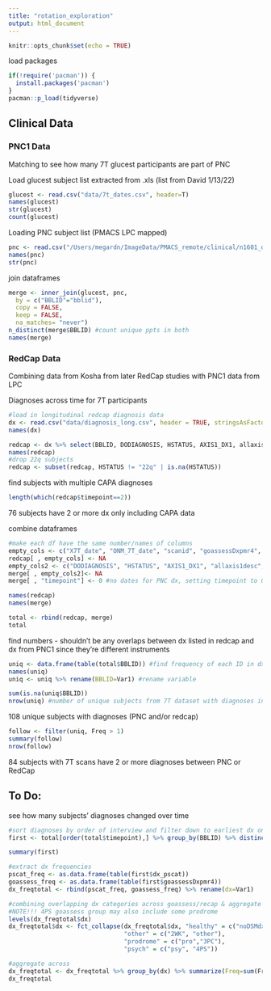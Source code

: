 ```yaml
---
title: "rotation_exploration"
output: html_document
---
```


```r
knitr::opts_chunk$set(echo = TRUE)
```

load packages

```r
if(!require('pacman')) {
  install.packages('pacman')
}
pacman::p_load(tidyverse)
```

## Clinical Data

### PNC1 Data 

Matching to see how many 7T glucest participants are part of PNC

Load glucest subject list extracted from .xls (list from David 1/13/22)

```r
glucest <- read.csv("data/7t_dates.csv", header=T) 
names(glucest)
str(glucest)
count(glucest)
```

Loading PNC subject list (PMACS LPC mapped)

``` r
pnc <- read.csv("/Users/megardn/ImageData/PMACS_remote/clinical/n1601_diagnosis_dxpmr_20170509.csv", header=T)
names(pnc)
str(pnc)
```

join dataframes
```r
merge <- inner_join(glucest, pnc,
  by = c("BBLID"="bblid"),
  copy = FALSE,
  keep = FALSE,
  na_matches= "never")
n_distinct(merge$BBLID) #count unique ppts in both
names(merge)
```

### RedCap Data 

Combining data from Kosha from later RedCap studies with PNC1 data from LPC

Diagnoses across time for 7T participants

``` r
#load in longitudinal redcap diagnosis data
dx <- read.csv("data/diagnosis_long.csv", header = TRUE, stringsAsFactors = F, na = "")
names(dx)
```

``` r
redcap <- dx %>% select(BBLID, DODIAGNOSIS, HSTATUS, AXIS1_DX1, allaxis1desc, GASR_CURRENT, AGEONSET_AXIS1, AGEONSET_CLINICRISK, dx_pscat, timepoint)
names(redcap)
#drop 22q subjects
redcap <- subset(redcap, HSTATUS != "22q" | is.na(HSTATUS))
```

find subjects with multiple CAPA diagnoses

``` r
length(which(redcap$timepoint==2))
```

76 subjects have 2 or more dx only including CAPA data

combine dataframes
```r
#make each df have the same number/names of columns
empty_cols <- c("X7T_date", "ONM_7T_date", "scanid", "goassessDxpmr4", "goassessDxpmSep15", "goassessDxpmr6", "goassessDxpmr7") 
redcap[ , empty_cols] <- NA
empty_cols2 <- c("DODIAGNOSIS", "HSTATUS", "AXIS1_DX1", "allaxis1desc", "GASR_CURRENT", "AGEONSET_AXIS1", "AGEONSET_CLINICRISK", "dx_pscat")
merge[ , empty_cols2]<- NA
merge[ , "timepoint"] <- 0 #no dates for PNC dx, setting timepoint to 0

names(redcap)
names(merge)

total <- rbind(redcap, merge)
total
```


find numbers - shouldn't be any overlaps between dx listed in redcap and dx from PNC1 since they're different instruments

``` r
uniq <- data.frame(table(total$BBLID)) #find frequency of each ID in dx list
names(uniq)
uniq <- uniq %>% rename(BBLID=Var1) #rename variable

sum(is.na(uniq$BBLID))
nrow(uniq) #number of unique subjects from 7T dataset with diagnoses in PNC and/or redcap
```

108 unique subjects with diagnoses (PNC and/or redcap)

```r
follow <- filter(uniq, Freq > 1)
summary(follow)
nrow(follow)
```

84 subjects with 7T scans have 2 or more diagnoses between PNC or RedCap


## To Do:
see how many subjects' diagnoses changed over time

``` r
#sort diagnoses by order of interview and filter down to earliest dx only
first <- total[order(total$timepoint),] %>% group_by(BBLID) %>% distinct(BBLID, .keep_all=TRUE) %>% select(BBLID, HSTATUS, allaxis1desc, dx_pscat, goassessDxpmr4) %>% mutate(HSTATUS = as.factor(HSTATUS), dx_pscat = as.factor(dx_pscat), goassessDxpmr4 = as.factor(goassessDxpmr4))

summary(first)

#extract dx frequencies
pscat_freq <- as.data.frame(table(first$dx_pscat))
goassess_freq <- as.data.frame(table(first$goassessDxpmr4))
dx_freqtotal <- rbind(pscat_freq, goassess_freq) %>% rename(dx=Var1)

#combining overlapping dx categories across goassess/recap & aggregate across
#NOTE!!! 4PS goassess group may also include some prodrome
levels(dx_freqtotal$dx)
dx_freqtotal$dx <- fct_collapse(dx_freqtotal$dx, "healthy" = c("noDSMdx", "1TD"),
                                "other" = c("2WK", "other"),
                                "prodrome" = c("pro","3PC"),
                                "psych" = c("psy", "4PS"))

#aggregate across
dx_freqtotal <- dx_freqtotal %>% group_by(dx) %>% summarize(Freq=sum(Freq))
dx_freqtotal
```
